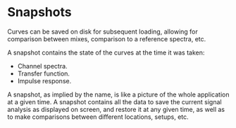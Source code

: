 # Snapshots
Curves can be saved on disk for subsequent loading, allowing for comparison between mixes, comparison to a reference spectra, etc.

A snapshot contains the state of the curves at the time it was taken:

* Channel spectra.
* Transfer function.
* Impulse response.


A snapshot, as implied by the name, is like a picture of the whole application at a given time.
A snapshot contains all the data to save the current signal analysis as displayed on screen, and restore it at any given time, as well as to make comparisons between different locations, setups, etc.


<!-- LIVEVERSION-->
